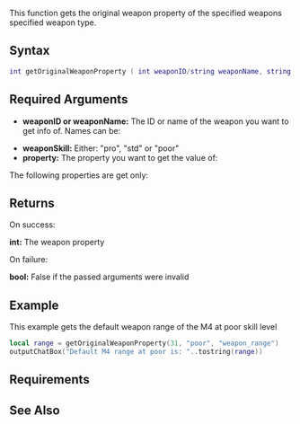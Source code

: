 {{Server client function}}

This function gets the original weapon property of the specified weapons specified weapon type.

==Syntax==
<syntaxhighlight lang="lua">int getOriginalWeaponProperty ( int weaponID/string weaponName, string weaponSkill, string property )</syntaxhighlight>

==Required Arguments==
*'''weaponID or weaponName:''' The ID or name of the weapon you want to get info of. Names can be:
{{Some Weapon Types}}
*'''weaponSkill:''' Either: "pro", "std" or "poor"
*'''property:''' The property you want to get the value of:
{{Weapon Properties Writable}}
The following properties are get only:
{{Weapon Properties ReadOnly}}

==Returns==
On success:

'''int:''' The weapon property

On failure:

'''bool:''' False if the passed arguments were invalid

==Example==
This example gets the default weapon range of the M4 at poor skill level
<syntaxhighlight lang="lua">
local range = getOriginalWeaponProperty(31, "poor", "weapon_range")
outputChatBox("Default M4 range at poor is: "..tostring(range))
</syntaxhighlight>

==Requirements==
{{Requirements|1.2|1.2|}}

==See Also==
{{Weapon functions}}